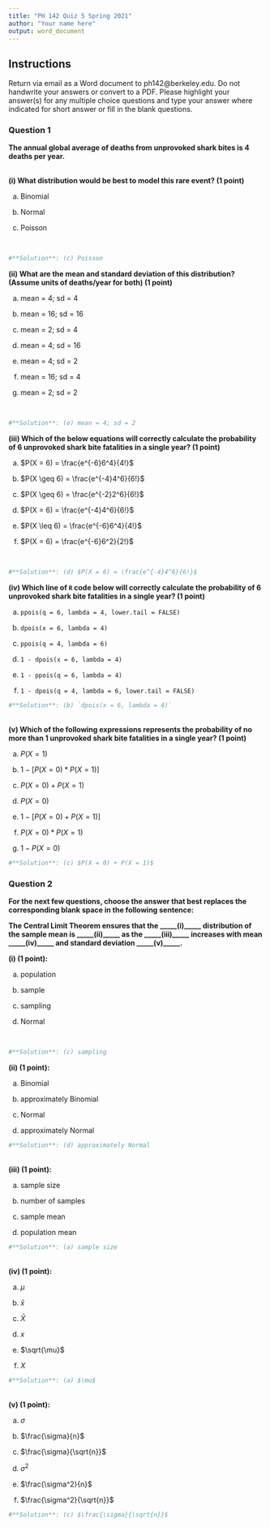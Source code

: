 ```yaml
---
title: "PH 142 Quiz 5 Spring 2021"
author: "Your name here"
output: word_document
---
```


## Instructions
Return via email as a Word document to ph142@berkeley.edu. Do not handwrite your answers or convert to a PDF. Please highlight your answer(s) for any multiple choice questions and type your answer where indicated for short answer or fill in the blank questions.

### Question 1
**The annual global average of deaths from unprovoked shark bites is 4 deaths per year.** <p>
\
**(i) What distribution would be best to model this rare event? (1 point)** <p>

(a) Binomial <p>
(b) Normal <p>
(c) Poisson <p>
\

```r
#**Solution**: (c) Poisson 
```

**(ii) What are the mean and standard deviation of this distribution? (Assume units of deaths/year for both) (1 point)** <p>

(a) mean = 4; sd = 4 <p>
(b) mean = 16; sd = 16 <p>
(c) mean = 2; sd = 4 <p>
(d) mean = 4; sd = 16 <p>
(e) mean = 4; sd = 2 <p>
(f) mean = 16; sd = 4 <p>
(g) mean = 2; sd = 2 <p>
\
```r
#**Solution**: (e) mean = 4; sd = 2
```

**(iii) Which of the below equations will correctly calculate the probability of 6 unprovoked shark bite fatalities in a single year? (1 point)** <p>

(a) $P(X = 6) = \frac{e^{-6}6^4}{4!}$ <p>
(b) $P(X \geq 6) = \frac{e^{-4}4^6}{6!}$ <p>
(c) $P(X \geq 6) = \frac{e^{-2}2^6}{6!}$ <p>
(d) $P(X = 6) = \frac{e^{-4}4^6}{6!}$ <p>
(e) $P(X \leq 6) = \frac{e^{-6}6^4}{4!}$ <p>
(f) $P(X = 6) = \frac{e^{-6}6^2}{2!}$ <p>
\
```r
#**Solution**: (d) $P(X = 6) = \frac{e^{-4}4^6}{6!}$ 
```

**(iv) Which line of `R` code below will correctly calculate the probability of 6 unprovoked shark bite fatalities in a single year? (1 point)** <p>

(a) `ppois(q = 6, lambda = 4, lower.tail = FALSE)` <p>
(b) `dpois(x = 6, lambda = 4)` <p>
(c) `ppois(q = 4, lambda = 6)` <p>
(d) `1 - dpois(x = 6, lambda = 4)` <p>
(e) `1 - ppois(q = 6, lambda = 4)` <p>
(f) `1 - dpois(q = 4, lambda = 6, lower.tail = FALSE)` <p>

```r
#**Solution**: (b) `dpois(x = 6, lambda = 4)` 
```
\
**(v) Which of the following expressions represents the probability of no more than 1 unprovoked shark bite fatalities in a single year? (1 point)** <p>

(a) $P(X = 1)$ <p>
(b) $1 - [P(X = 0) * P(X = 1)]$ <p>
(c) $P(X = 0) + P(X = 1)$ <p>
(d) $P(X = 0)$ <p>
(e) $1 - [P(X = 0) + P(X = 1)]$ <p>
(f) $P(X = 0) * P(X = 1)$ <p>
(g) $1 - P(X = 0)$ <p>

```r
#**Solution**: (c) $P(X = 0) + P(X = 1)$
```

### Question 2
**For the next few questions, choose the answer that best replaces the corresponding blank space in the following sentence:** <p>

**The Central Limit Theorem ensures that the _____(i)_____ distribution of the sample mean is _____(ii)_____ as the _____(iii)_____ increases with mean _____(iv)_____ and standard deviation _____(v)_____.** <p>

**(i) (1 point):** <p>

(a) population <p>
(b) sample <p>
(c) sampling <p>
(d) Normal <p>
\
```r
#**Solution**: (c) sampling
```

**(ii) (1 point):** <p>

(a) Binomial <p>
(b) approximately Binomial <p>
(c) Normal <p>
(d) approximately Normal <p>

```r
#**Solution**: (d) approximately Normal
```
\
**(iii) (1 point):** <p>

(a) sample size <p>
(b) number of samples <p>
(c) sample mean <p>
(d) population mean <p>

```r
#**Solution**: (a) sample size
```
\
**(iv) (1 point):** <p>

(a) $\mu$ <p>
(b) $\bar{x}$ <p>
(c) $\bar{X}$ <p>
(d) $x$ <p>
(e) $\sqrt{\mu}$ <p>
(f) $X$ <p>

```r
#**Solution**: (a) $\mu$
```
\
**(v) (1 point):** <p>

(a) $\sigma$ <p>
(b) $\frac{\sigma}{n}$ <p>
(c) $\frac{\sigma}{\sqrt{n}}$ <p>
(d) $\sigma^2$ <p>
(e) $\frac{\sigma^2}{n}$ <p>
(f) $\frac{\sigma^2}{\sqrt{n}}$ <p>

```r
#**Solution**: (c) $\frac{\sigma}{\sqrt{n}}$
```
